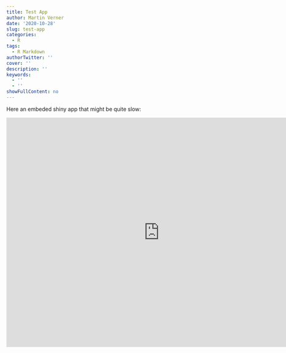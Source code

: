 ```yaml
---
title: Test App
author: Martin Verner
date: '2020-10-28'
slug: test-app
categories:
  - R
tags:
  - R Markdown
authorTwitter: ''
cover: ''
description: ''
keywords:
  - ''
  - ''
showFullContent: no
---
```


Here an embeded shiny app that might be quite slow:

<iframe width="800" height="600" scrolling="no" frameborder="no"  
src="https://maveshiny.tk/covid_cases_by_continent/"> </iframe>
